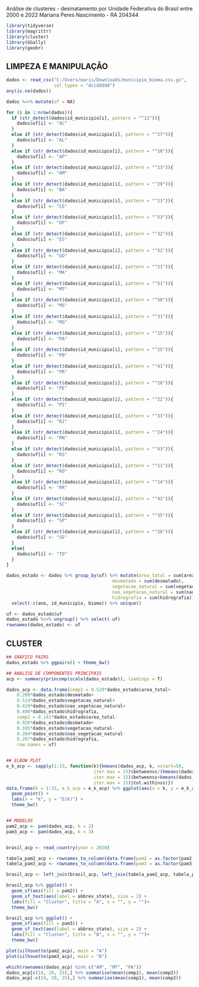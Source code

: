 Análise de clusteres - desmatamento por Unidade Federativa do Brasil entre 2000 e 2022
Mariana Peres Nascimento - RA 204344

```{r}
library(tidyverse)
library(magrittr)
library(cluster)
library(GGally)
library(geobr)
```

## LIMPEZA E MANIPULAÇÃO

```{r}
dados <- read_csv("C:/Users/maris/Downloads/municipio_bioma.csv.gz",
                  col_types = "dccddddd")
any(is.na(dados))

dados %<>% mutate(uf = NA)

for (i in 1:nrow(dados)){
  if (str_detect(dados$id_municipio[i], pattern = "^12")){
    dados$uf[i] <- "AC"
  }
  else if (str_detect(dados$id_municipio[i], pattern = "^27")){
    dados$uf[i] <- "AL"
  }
  else if (str_detect(dados$id_municipio[i], pattern = "^16")){
    dados$uf[i] <- "AP"
  }
  else if (str_detect(dados$id_municipio[i], pattern = "^13")){
    dados$uf[i] <- "AM"
  }
  else if (str_detect(dados$id_municipio[i], pattern = "^29")){
    dados$uf[i] <- "BA"
  }
  else if (str_detect(dados$id_municipio[i], pattern = "^23")){
    dados$uf[i] <- "CE"
  }
  else if (str_detect(dados$id_municipio[i], pattern = "^53")){
    dados$uf[i] <- "DF"
  }
  else if (str_detect(dados$id_municipio[i], pattern = "^32")){
    dados$uf[i] <- "ES"
  }
  else if (str_detect(dados$id_municipio[i], pattern = "^52")){
    dados$uf[i] <- "GO"
  }
  else if (str_detect(dados$id_municipio[i], pattern = "^21")){
    dados$uf[i] <- "MA"
  }
  else if (str_detect(dados$id_municipio[i], pattern = "^51")){
    dados$uf[i] <- "MT"
  }
  else if (str_detect(dados$id_municipio[i], pattern = "^50")){
    dados$uf[i] <- "MS"
  }
  else if (str_detect(dados$id_municipio[i], pattern = "^31")){
    dados$uf[i] <- "MG"
  }
  else if (str_detect(dados$id_municipio[i], pattern = "^15")){
    dados$uf[i] <- "PA"
  }
  else if (str_detect(dados$id_municipio[i], pattern = "^25")){
    dados$uf[i] <- "PB"
  }
  else if (str_detect(dados$id_municipio[i], pattern = "^41")){
    dados$uf[i] <- "PR"
  }
  else if (str_detect(dados$id_municipio[i], pattern = "^26")){
    dados$uf[i] <- "PE"
  }
  else if (str_detect(dados$id_municipio[i], pattern = "^22")){
    dados$uf[i] <- "PI"
  }
  else if (str_detect(dados$id_municipio[i], pattern = "^33")){
    dados$uf[i] <- "RJ"
  }
  else if (str_detect(dados$id_municipio[i], pattern = "^24")){
    dados$uf[i] <- "RN"
  }
  else if (str_detect(dados$id_municipio[i], pattern = "^43")){
    dados$uf[i] <- "RS"
  }
  else if (str_detect(dados$id_municipio[i], pattern = "^11")){
    dados$uf[i] <- "RO"
  }
  else if (str_detect(dados$id_municipio[i], pattern = "^14")){
    dados$uf[i] <- "RR"
  }
  else if (str_detect(dados$id_municipio[i], pattern = "^42")){
    dados$uf[i] <- "SC"
  }
  else if (str_detect(dados$id_municipio[i], pattern = "^35")){
    dados$uf[i] <- "SP"
  }
  else if (str_detect(dados$id_municipio[i], pattern = "^28")){
    dados$uf[i] <- "SE"
  }
  else{
    dados$uf[i] <- "TO"
  }
}

dados_estado <- dados %>% group_by(uf) %>% mutate(area_total = sum(area_total),
                                        desmatado = sum(desmatado),
                                        vegetacao_natural = sum(vegetacao_natural),
                                        nao_vegetacao_natural = sum(nao_vegetacao_natural),
                                        hidrografia = sum(hidrografia)) %>% 
  select(-c(ano, id_municipio, bioma)) %>% unique()

uf <- dados_estado$uf
dados_estado %<>% ungroup() %>% select(-uf)
rownames(dados_estado) <- uf
```


## CLUSTER

```{r}
## GRÁFICO PAIRS
dados_estado %>% ggpairs() + theme_bw()

## ANÁLISE DE COMPONENTES PRINCIPAIS
acp <- summary(princomp(scale(dados_estado)), loadings = T)

dados_acp <- data.frame(comp1 = 0.520*dados_estado$area_total+
    0.209*dados_estado$desmatado+
    0.514*dados_estado$vegetacao_natural+
    0.419*dados_estado$nao_vegetacao_natural+
    0.496*dados_estado$hidrografia,
    comp2 = 0.141*dados_estado$area_total-
    0.926*dados_estado$desmatado+
    0.105*dados_estado$vegetacao_natural-
    0.264*dados_estado$nao_vegetacao_natural-
    0.207*dados_estado$hidrografia,
    row.names = uf)


## ELBOW PLOT
e_k_acp <- sapply(1:15, function(k){kmeans(dados_acp, k, nstart=50,
                                 iter.max = 15)$betweenss/(kmeans(dados_acp, k, nstart=50,
                                 iter.max = 15)$betweenss+kmeans(dados_acp, k, nstart=50,
                                 iter.max = 15)$tot.withinss)})
data.frame(k = 1:15, e_k_acp = e_k_acp) %>% ggplot(aes(x = k, y = e_k_acp)) +
  geom_point() + 
  labs(x = "K", y = "E(K)") +
  theme_bw()


## MODELOS
pam2_acp <- pam(dados_acp, k = 2)
pam3_acp <- pam(dados_acp, k = 3)


brasil_acp <- read_country(year = 2020)

tabela_pam2_acp <- rownames_to_column(data.frame(pam2 = as.factor(pam2_acp$clustering)))
tabela_pam3_acp <- rownames_to_column(data.frame(pam3 = as.factor(pam3_acp$clustering)))

brasil_acp <- left_join(brasil_acp, left_join(tabela_pam2_acp, tabela_pam3_acp, by = "rowname"), by = c("abbrev_state" = "rowname"))

brasil_acp %>% ggplot() + 
  geom_sf(aes(fill = pam2)) + 
  geom_sf_text(aes(label = abbrev_state), size = 2) +
  labs(fill = "Cluster", title = "A", x = "", y = "")+
  theme_bw()

brasil_acp %>% ggplot() + 
  geom_sf(aes(fill = pam3)) + 
  geom_sf_text(aes(label = abbrev_state), size = 2) +
  labs(fill = "Cluster", title = "B", x = "", y = "")+
  theme_bw()

plot(silhouette(pam2_acp), main = "A")
plot(silhouette(pam3_acp), main = "B")

which(rownames(dados_acp) %in% c("AM", "MT", "PA"))
dados_acp[c(14, 20, 25),] %>% summarise(mean(comp1), mean(comp2))
dados_acp[-c(14, 20, 25),] %>% summarise(mean(comp1), mean(comp2))
```

